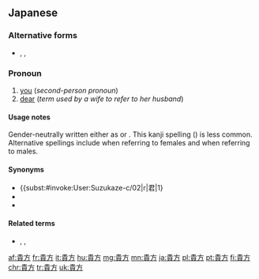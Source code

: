==Japanese==
{{ja-kanjitab|貴|方}}

===Alternative forms===
* {{ja-l|あなた}}, {{ja-l|貴女}}, {{ja-l|貴男}}

===Pronoun===
{{ja-pos|pronoun|あなた}}

# [[you]] (''second-person pronoun'')
# [[dear]] (''term used by a wife to refer to her husband'')

====Usage notes====
Gender-neutrally written either as {{lang|ja|貴方}} or {{m|ja|あなた}}. This kanji spelling ({{lang|ja|貴方}}) is less common. Alternative spellings include {{m|ja|貴女}} when referring to females and {{m|ja|貴男}} when referring to males.

====Synonyms====
* {{subst:#invoke:User:Suzukaze-c/02|r|君|1}
* {{ja-r|あんた}}
* {{ja-r|お前|おまえ}}

====Related terms====
* {{ja-r|此方|こなた}}, {{ja-r|其方|そなた}}, {{ja-r|彼方|かなた}}

[[af:貴方]]
[[fr:貴方]]
[[it:貴方]]
[[hu:貴方]]
[[mg:貴方]]
[[mn:貴方]]
[[ja:貴方]]
[[pl:貴方]]
[[pt:貴方]]
[[fi:貴方]]
[[chr:貴方]]
[[tr:貴方]]
[[uk:貴方]]